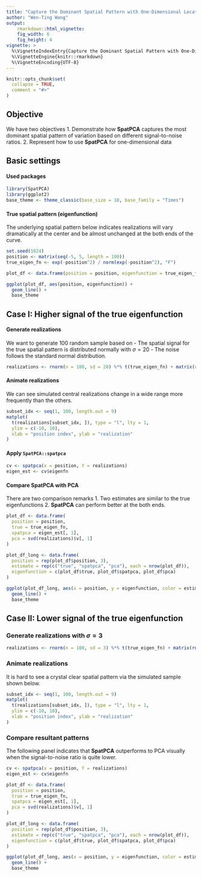 ```yaml
---
title: "Capture the Dominant Spatial Pattern with One-Dimensional Locations"
author: "Wen-Ting Wang"
output:
    rmarkdown::html_vignette:
    fig_width: 6
    fig_height: 4
vignette: >
  %\VignetteIndexEntry{Capture the Dominant Spatial Pattern with One-Dimensional Locations}
  %\VignetteEngine{knitr::rmarkdown}
  %\VignetteEncoding{UTF-8}
---
```


```r
knitr::opts_chunk$set(
  collapse = TRUE,
  comment = "#>"
)
```

## Objective
We have two objectives
1. Demonstrate how **SpatPCA** captures the most dominant spatial pattern of variation based on different signal-to-noise ratios.
2. Represent how to use **SpatPCA** for one-dimensional data

## Basic settings
#### Used packages
```r
library(SpatPCA)
library(ggplot2)
base_theme <- theme_classic(base_size = 18, base_family = "Times")
```
#### True spatial pattern (eigenfunction)
The underlying spatial pattern below indicates realizations will vary dramatically at the center and be almost unchanged at the both ends of the curve.
```r
set.seed(1024)
position <- matrix(seq(-5, 5, length = 100))
true_eigen_fn <- exp(-position^2) / norm(exp(-position^2), "F")

plot_df <- data.frame(position = position, eigenfunction = true_eigen_fn)

ggplot(plot_df, aes(position, eigenfunction)) +
  geom_line() +
  base_theme
```

## Case I: Higher signal of the true eigenfunction
#### Generate realizations 
We want to generate 100 random sample based on 
  - The spatial signal for the true spatial pattern is distributed normally with $\sigma=20$
  - The noise follows the standard normal distribution.

```r
realizations <- rnorm(n = 100, sd = 20) %*% t(true_eigen_fn) + matrix(rnorm(n = 100 * 100), 100, 100)
```

#### Animate realizations
We can see simulated central realizations change in a wide range more frequently than the others.
```r
subset_idx <- seq(1, 100, length.out = 9)
matplot(
  t(realizations[subset_idx, ]), type = "l", lty = 1,
  ylim = c(-10, 10),
  xlab = "position index", ylab = "realization"
)
```

#### Apply `SpatPCA::spatpca`
```r
cv <- spatpca(x = position, Y = realizations)
eigen_est <- cv$eigenfn
```
#### Compare **SpatPCA** with PCA
There are two comparison remarks 
  1. Two estimates are similar to the true eigenfunctions
  2. **SpatPCA** can perform better at the both ends.
```r
plot_df <- data.frame(
  position = position,
  true = true_eigen_fn,
  spatpca = eigen_est[, 1],
  pca = svd(realizations)$v[, 1]
)

plot_df_long <- data.frame(
  position = rep(plot_df$position, 3),
  estimate = rep(c("true", "spatpca", "pca"), each = nrow(plot_df)),
  eigenfunction = c(plot_df$true, plot_df$spatpca, plot_df$pca)
)

ggplot(plot_df_long, aes(x = position, y = eigenfunction, color = estimate)) +
  geom_line() +
  base_theme
```

## Case II: Lower signal of the true eigenfunction
### Generate realizations with $\sigma=3$
```r
realizations <- rnorm(n = 100, sd = 3) %*% t(true_eigen_fn) + matrix(rnorm(n = 100 * 100), 100, 100)
```

### Animate realizations
It is hard to see a crystal clear spatial pattern via the simulated sample shown below.
```r
subset_idx <- seq(1, 100, length.out = 9)
matplot(
  t(realizations[subset_idx, ]), type = "l", lty = 1,
  ylim = c(-10, 10),
  xlab = "position index", ylab = "realization"
)
```

### Compare resultant patterns
The following panel indicates that **SpatPCA** outperforms to PCA visually when the signal-to-noise ratio is quite lower.

```r
cv <- spatpca(x = position, Y = realizations)
eigen_est <- cv$eigenfn

plot_df <- data.frame(
  position = position,
  true = true_eigen_fn,
  spatpca = eigen_est[, 1],
  pca = svd(realizations)$v[, 1]
)

plot_df_long <- data.frame(
  position = rep(plot_df$position, 3),
  estimate = rep(c("true", "spatpca", "pca"), each = nrow(plot_df)),
  eigenfunction = c(plot_df$true, plot_df$spatpca, plot_df$pca)
)

ggplot(plot_df_long, aes(x = position, y = eigenfunction, color = estimate)) +
  geom_line() +
  base_theme
```
